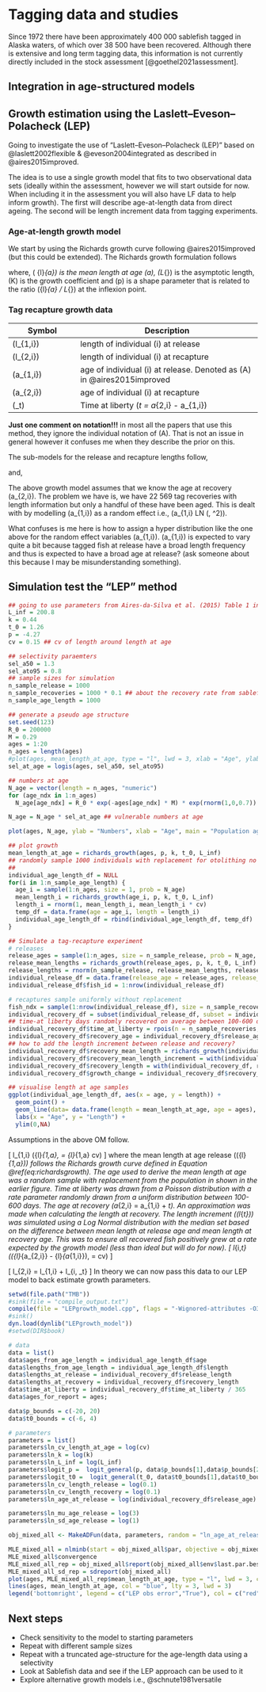 # Tagging data and studies {#tagdata}
Since 1972 there have been approximately 400 000 sablefish tagged in Alaska waters, of which over 38 500 have been recovered. Although there is extensive and long term tagging data, this information is not currently directly included in the stock assessment [@goethel2021assessment].

## Integration in age-structured models {-}






## Growth estimation using the Laslett–Eveson–Polacheck (LEP) {-}
Going to investigate the use of “Laslett–Eveson–Polacheck (LEP)” based on @laslett2002flexible \& @eveson2004integrated as described in @aires2015improved.


The idea is to use a single growth model that fits to two observational data sets (ideally within the assessment, however we will start outside for now. When including it in the assessment you will also have LF data to help inform growth). The first will describe age-at-length data from direct ageing. The second will be length increment data from tagging experiments. 


### Age-at-length growth model {-}

We start by using the Richards growth curve following @aires2015improved (but this could be extended). The Richards growth formulation follows

\begin{equation} 
  \bar{l}_{a} = L_{\infty} \left( 1 + \frac{1}{p} \exp \{-K(a - a_0)\}\right)^{-p}
  (\#eq:richardsgrowth)
\end{equation} 
where, \( \bar{l}_{a}\) is the mean length at age \(a\), \(L_{\infty}\) is the asymptotic length, \(K\) is the growth coefficient and \(p\) is a shape parameter that is related to the ratio \(\bar{l}_{a} / L_{\infty}\) at the inflexion point.

### Tag recapture growth data {-}
+----------------------------+-----------------------------------------------------------------------------+
| Symbol                     | Description                        
+============================+=============================================================================+
| \(l_{1,i}\)                | length of individual \(i\) at release
+----------------------------+-----------------------------------------------------------------------------+
| \(l_{2,i}\)                | length of individual \(i\) at recapture
+----------------------------+-----------------------------------------------------------------------------+
| \(a_{1,i}\)                | age of individual \(i\) at release. Denoted as \(A\) in @aires2015improved
+----------------------------+-----------------------------------------------------------------------------+
| \(a_{2,i}\)                | age of individual \(i\) at recapture
+----------------------------+-----------------------------------------------------------------------------+
| \(\Delta_t\)               | Time at liberty \(\Delta_t = a_{2,i} - a_{1,i}\)      
+----------------------------+-----------------------------------------------------------------------------+
**Just one comment on notation!!!** in most all the papers that use this method, they ignore the individual notation of \(A\). That is not an issue in general however it confuses me when they describe the prior on this.


The sub-models for the release and recapture lengths follow,
\begin{equation} 
  l_{1,i} = L_{\infty} \left( 1 + \frac{1}{p} \exp \{-K(a_{1,i} - a_0)\}\right)^{-p}
  (\#eq:lengthatrelease)
\end{equation} 

and,
\begin{equation} 
  l_{2,i} = L_{\infty} \left( 1 + \frac{1}{p} \exp \{-K(a_{1,i} + \Delta_t - a_0)\}\right)^{-p}
  (\#eq:lengthatrecapture)
\end{equation} 


The above growth model assumes that we know the age at recovery \(a_{2,i}\). The problem we have is, we have 22 569 tag recoveries with length information but only a handful of these have been aged. This is dealt with by modelling \(a_{1,i}\) as a random effect i.e., \(a_{1,i} \sim LN \left(\mu, \sigma^2\right)\).

What confuses is me here is how to assign a hyper distribution like the one above for the random effect variables \(a_{1,i}\). \(a_{1,i}\) is expected to vary quite a bit because tagged fish at release have a broad length frequency and thus is expected to have a broad age at release? (ask someone about this because I may be misunderstanding something).

## Simulation test the "LEP" method {-}

```r
## going to use parameters from Aires-da-Silva et al. (2015) Table 1 integrated analysis
L_inf = 200.8
k = 0.44
t_0 = 1.26
p = -4.27
cv = 0.15 ## cv of length around length at age

## selectivity paraemters
sel_a50 = 1.3
sel_ato95 = 0.8
## sample sizes for simulation
n_sample_release = 1000
n_sample_recoveries = 1000 * 0.1 ## about the recovery rate from sablefish data
n_sample_age_length = 1000

## generate a pseudo age structure
set.seed(123)
R_0 = 200000
M = 0.29
ages = 1:20
n_ages = length(ages)
#plot(ages, mean_length_at_age, type = "l", lwd = 3, xlab = "Age", ylab = "Length (cm)")
sel_at_age = logis(ages, sel_a50, sel_ato95)

## numbers at age
N_age = vector(length = n_ages, "numeric")
for (age_ndx in 1:n_ages) 
  N_age[age_ndx] = R_0 * exp(-ages[age_ndx] * M) * exp(rnorm(1,0,0.7))

N_age = N_age * sel_at_age ## vulnerable numbers at age

plot(ages, N_age, ylab = "Numbers", xlab = "Age", main = "Population age-structure", type = "o")

## plot growth
mean_length_at_age = richards_growth(ages, p, k, t_0, L_inf)
## randomly sample 1000 individuals with replacement for otolithing no ageing error!!
## 
individual_age_length_df = NULL
for(i in 1:n_sample_age_length) {
  age_i = sample(1:n_ages, size = 1, prob = N_age)
  mean_length_i = richards_growth(age_i, p, k, t_0, L_inf)
  length_i = rnorm(1, mean_length_i, mean_length_i * cv)
  temp_df = data.frame(age = age_i, length = length_i)
  individual_age_length_df = rbind(individual_age_length_df, temp_df)
}

## Simulate a tag-recapture experiment 
# releases
release_ages = sample(1:n_ages, size = n_sample_release, prob = N_age, replace = T)
release_mean_lengths = richards_growth(release_ages, p, k, t_0, L_inf)
release_lengths = rnorm(n_sample_release, release_mean_lengths, release_mean_lengths * cv)
individual_release_df = data.frame(release_age = release_ages, release_length = release_lengths, release_mean_length = release_mean_lengths)
individual_release_df$fish_id = 1:nrow(individual_release_df)

# recaptures sample uniformly without replacement
fish_ndx = sample(1:nrow(individual_release_df), size = n_sample_recoveries, replace = F) 
individual_recovery_df = subset(individual_release_df, subset = individual_release_df$fish_id %in% fish_ndx)
## time-at liberty days randomly recovered on average between 100-600 days
individual_recovery_df$time_at_liberty = rpois(n = n_sample_recoveries, lambda = runif(n_sample_recoveries,100,600))
individual_recovery_df$recovery_age = individual_recovery_df$release_age + individual_recovery_df$time_at_liberty/365
## how to add the length increment between release and recovery?
individual_recovery_df$recovery_mean_length = richards_growth(individual_recovery_df$recovery_age, p, k, t_0, L_inf)
individual_recovery_df$recovery_mean_length_increment = with(individual_recovery_df, recovery_mean_length - release_mean_length)
individual_recovery_df$recovery_length = with(individual_recovery_df, release_length + rlnorm(n_sample_recoveries, log(recovery_mean_length_increment), cv))
individual_recovery_df$growth_change = individual_recovery_df$recovery_length - individual_recovery_df$release_length 

## visualise length at age samples
ggplot(individual_age_length_df, aes(x = age, y = length)) +
  geom_point() +
  geom_line(data= data.frame(length = mean_length_at_age, age = ages), aes(x = age, y = length), col = "red", linewidth = 1.2, inherit.aes = F) +
  labs(x = "Age", y = "Length") +
  ylim(0,NA)
```

Assumptions in the above OM follow.

\[
l_{1,i} \sim \mathcal{N} \left(\bar{l}_{1,a}, \sigma = \bar{l}_{1,a} \times cv\right)
\]
where the mean length at age release (\(\bar{l}_{1,a}\)) follows the Richards growth curve defined in Equation \@ref(eq:richardsgrowth). The age used to derive the mean length at age was a random sample with replacement from the population in shown in the earlier figure. Time at liberty was drawn from a Poisson distribution with a rate parameter randomly drawn from a uniform distribution between 100-600 days. The age at recovery \(a_{2,i} = a_{1,i} + \Delta_t\). An approximation was made when calculating the length at recovery. The length increment (\(l_{\Delta_t}\)) was simulated using a Log Normal distribution with the median set based on the difference between mean length at release age and mean length at recovery age. This was to ensure all recovered fish positively grew at a rate expected by the growth model (less than ideal but will do for now).
\[
l_{i,\Delta_t} \sim \mathcal{LN} \left(\ln (\bar{l}_{a_{2,i}} - \bar{l}_{a_{1,i}}), \sigma = cv\right)
\]

\[
l_{2,i} = l_{1,i} + l_{i, \Delta_t}
\]
In theory we can now pass this data to our LEP model to back estimate growth parameters.


```r
setwd(file.path("TMB"))
#sink(file = "compile_output.txt")
compile(file = "LEPgrowth_model.cpp", flags = "-Wignored-attributes -O3")
#sink()
dyn.load(dynlib("LEPgrowth_model"))
#setwd(DIR$book)
```


```r
# data
data = list()
data$ages_from_age_length = individual_age_length_df$age
data$lengths_from_age_length = individual_age_length_df$length
data$lengths_at_release = individual_recovery_df$release_length
data$lengths_at_recovery = individual_recovery_df$recovery_length
data$time_at_liberty = individual_recovery_df$time_at_liberty / 365
data$ages_for_report = ages;

data$p_bounds = c(-20, 20)
data$t0_bounds = c(-6, 4)

# parameters
parameters = list()
parameters$ln_cv_length_at_age = log(cv)
parameters$ln_k = log(k)
parameters$ln_L_inf = log(L_inf)
parameters$logit_p =  logit_general(p, data$p_bounds[1],data$p_bounds[2])
parameters$logit_t0 =  logit_general(t_0, data$t0_bounds[1],data$t0_bounds[2])
parameters$ln_cv_length_release = log(0.1)
parameters$ln_cv_length_recovery = log(0.1)
parameters$ln_age_at_release = log(individual_recovery_df$release_age)

parameters$ln_mu_age_release = log(3)
parameters$ln_sd_age_release = log(1)

obj_mixed_all <- MakeADFun(data, parameters, random = "ln_age_at_release", DLL="LEPgrowth_model")
```


```r
MLE_mixed_all = nlminb(start = obj_mixed_all$par, objective = obj_mixed_all$fn, gradient  = obj_mixed_all$gr)
MLE_mixed_all$convergence
MLE_mixed_all_rep = obj_mixed_all$report(obj_mixed_all$env$last.par.best)
MLE_mixed_all_sd_rep = sdreport(obj_mixed_all)
plot(ages, MLE_mixed_all_rep$mean_length_at_age, type = "l", lwd = 3, col = "red", xlab = "Age", ylab = "Length (cm)", ylim = c(0, 240))
lines(ages, mean_length_at_age, col = "blue", lty = 3, lwd = 3)
legend('bottomright', legend = c("LEP obs error","True"), col = c("red", "blue"), lty = c(1,2), lwd = 3)

```


## Next steps {-}

- Check sensitivity to the model to starting parameters 
- Repeat with different sample sizes
- Repeat with a truncated age-structure for the age-length data using a selectivity
- Look at Sablefish data and see if the LEP approach can be used to it
- Explore alternative growth models i.e., @schnute1981versatile






